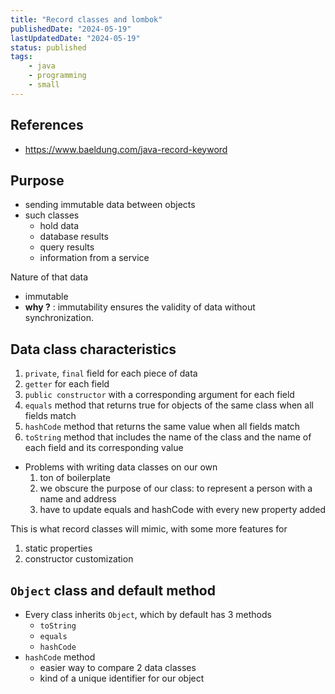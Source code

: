 ```yaml
---
title: "Record classes and lombok"
publishedDate: "2024-05-19"
lastUpdatedDate: "2024-05-19"
status: published
tags:
    - java
    - programming
    - small
---
```


## References
- https://www.baeldung.com/java-record-keyword

## Purpose
- sending immutable data between objects
- such classes
  - hold data
  - database results
  - query results
  - information from a service

Nature of that data
- immutable
- **why ?** : immutability ensures the validity of data without synchronization.

## Data class characteristics
1. `private`, `final` field for each piece of data
2. `getter` for each field
3. `public constructor` with a corresponding argument for each field
4. `equals` method that returns true for objects of the same class when all fields match
5. `hashCode` method that returns the same value when all fields match
6. `toString` method that includes the name of the class and the name of each field and its corresponding value

- Problems with writing data classes on our own
    1. ton of boilerplate
    2. we obscure the purpose of our class: to represent a person with a name and address
    3. have to update equals and hashCode with every new property added


This is what record classes will mimic, with some more features for
1. static properties
2. constructor customization

## `Object` class and default method

- Every class inherits `Object`, which by default has 3 methods 
  - `toString`
  - `equals`
  - `hashCode`
- `hashCode` method
  - easier way to compare 2 data classes
  - kind of a unique identifier for our object
